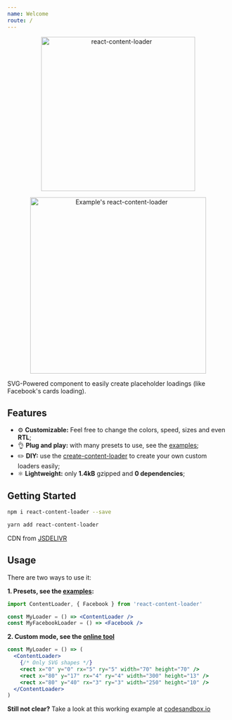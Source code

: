 ```yaml
---
name: Welcome
route: /
---
```


<p align="center">
  <img width="350" alt="react-content-loader" src="https://user-images.githubusercontent.com/4838076/34419335-5669c3f8-ebea-11e7-9668-c47b7846970b.png"/>
</p>
<p align="center">
  <img width="400" alt="Example's react-content-loader" src="https://user-images.githubusercontent.com/4838076/34308760-ec55df82-e735-11e7-843b-2e311fa7b7d0.gif" />
</p>

SVG-Powered component to easily create placeholder loadings (like Facebook's cards loading).

## Features

- :gear: **Customizable:** Feel free to change the colors, speed, sizes and even **RTL**;
- :ok_hand: **Plug and play:** with many presets to use, see the [examples](#examples);
- :pencil2: **DIY:** use the [create-content-loader](https://danilowoz.github.io/create-content-loader/) to create your own custom loaders easily;
- ⚛️ **Lightweight:** only **1.4kB** gzipped and **0 dependencies**;

## Getting Started

```sh
npm i react-content-loader --save
```

```sh
yarn add react-content-loader
```

CDN from [JSDELIVR](https://www.jsdelivr.com/package/npm/react-content-loader)

## Usage

There are two ways to use it:

**1. Presets, see the [examples](#examples):**

```jsx
import ContentLoader, { Facebook } from 'react-content-loader'

const MyLoader = () => <ContentLoader />
const MyFacebookLoader = () => <Facebook />
```

**2. Custom mode, see the [online tool](https://danilowoz.github.io/create-react-content-loader/)**

```jsx
const MyLoader = () => (
  <ContentLoader>
    {/* Only SVG shapes */}
    <rect x="0" y="0" rx="5" ry="5" width="70" height="70" />
    <rect x="80" y="17" rx="4" ry="4" width="300" height="13" />
    <rect x="80" y="40" rx="3" ry="3" width="250" height="10" />
  </ContentLoader>
)
```

**Still not clear?** Take a look at this working example at [codesandbox.io](https://codesandbox.io/s/moojk887z9)
